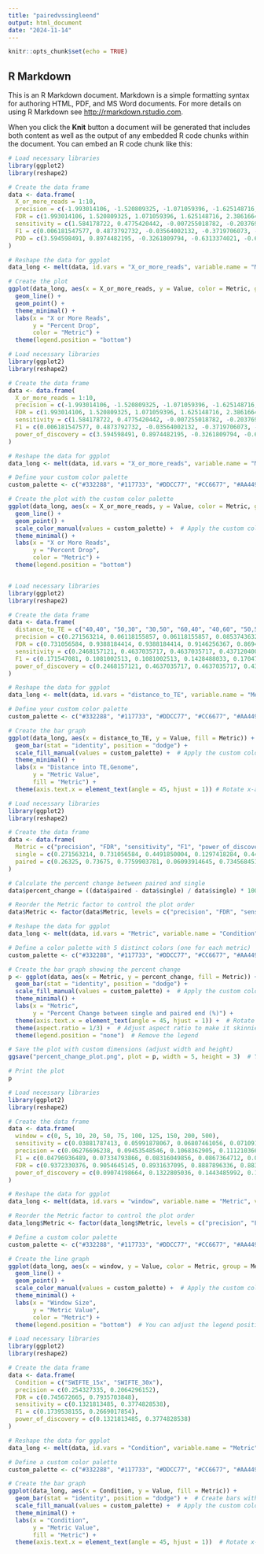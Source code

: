 ```yaml
---
title: "pairedvssingleend"
output: html_document
date: "2024-11-14"
---
```


```r
knitr::opts_chunk$set(echo = TRUE)
```

## R Markdown

This is an R Markdown document. Markdown is a simple formatting syntax for authoring HTML, PDF, and MS Word documents. For more details on using R Markdown see <http://rmarkdown.rstudio.com>.

When you click the **Knit** button a document will be generated that includes both content as well as the output of any embedded R code chunks within the document. You can embed an R code chunk like this:

```r
# Load necessary libraries
library(ggplot2)
library(reshape2)

# Create the data frame
data <- data.frame(
  X_or_more_reads = 1:10,
  precision = c(-1.993014106, -1.520809325, -1.071059396, -1.625148716, -2.386166467, -3.653232616, -5.832060013, -6.7118096, -7.839467159, -6.816286347),
  FDR = c(1.993014106, 1.520809325, 1.071059396, 1.625148716, 2.386166467, 3.653232616, 5.832060013, 6.7118096, 7.839467159, 6.816286347),
  sensitivity = c(1.584178722, 0.4775420442, -0.007255018782, -0.2037697284, -0.2247301031, -0.1648823862, -0.1208362877, -0.06688005567, -0.035511442, -0.01322848237),
  F1 = c(0.006181547577, 0.4873792732, -0.03564002132, -0.3719706073, -0.4251522312, -0.319852272, -0.2377520976, -0.1325937917, -0.07070914003, -0.02640835994),
  POD = c(3.594598491, 0.8974482195, -0.3261809794, -0.6313374021, -0.6265317891, -0.4907732231, -0.3081599308, -0.1705992599, -0.1171368158, -0.04985823442)
)

# Reshape the data for ggplot
data_long <- melt(data, id.vars = "X_or_more_reads", variable.name = "Metric", value.name = "Value")

# Create the plot
ggplot(data_long, aes(x = X_or_more_reads, y = Value, color = Metric, group = Metric)) +
  geom_line() +
  geom_point() +
  theme_minimal() +
  labs(x = "X or More Reads",
       y = "Percent Drop",
       color = "Metric") +
  theme(legend.position = "bottom")

```
```r
# Load necessary libraries
library(ggplot2)
library(reshape2)

# Create the data frame
data <- data.frame(
  X_or_more_reads = 1:10,
  precision = c(-1.993014106, -1.520809325, -1.071059396, -1.625148716, -2.386166467, -3.653232616, -5.832060013, -6.7118096, -7.839467159, -6.816286347),
  FDR = c(1.993014106, 1.520809325, 1.071059396, 1.625148716, 2.386166467, 3.653232616, 5.832060013, 6.7118096, 7.839467159, 6.816286347),
  sensitivity = c(1.584178722, 0.4775420442, -0.007255018782, -0.2037697284, -0.2247301031, -0.1648823862, -0.1208362877, -0.06688005567, -0.035511442, -0.01322848237),
  F1 = c(0.006181547577, 0.4873792732, -0.03564002132, -0.3719706073, -0.4251522312, -0.319852272, -0.2377520976, -0.1325937917, -0.07070914003, -0.02640835994),
  power_of_discovery = c(3.594598491, 0.8974482195, -0.3261809794, -0.6313374021, -0.6265317891, -0.4907732231, -0.3081599308, -0.1705992599, -0.1171368158, -0.04985823442)
)

# Reshape the data for ggplot
data_long <- melt(data, id.vars = "X_or_more_reads", variable.name = "Metric", value.name = "Value")

# Define your custom color palette
custom_palette <- c("#332288", "#117733", "#DDCC77", "#CC6677", "#AA4499")

# Create the plot with the custom color palette
ggplot(data_long, aes(x = X_or_more_reads, y = Value, color = Metric, group = Metric)) +
  geom_line() +
  geom_point() +
  scale_color_manual(values = custom_palette) +  # Apply the custom color palette
  theme_minimal() +
  labs(x = "X or More Reads",
       y = "Percent Drop",
       color = "Metric") +
  theme(legend.position = "bottom")



```

```r
# Load necessary libraries
library(ggplot2)
library(reshape2)

# Create the data frame
data <- data.frame(
  distance_to_TE = c("40,40", "50,30", "30,50", "60,40", "40,60", "50,50", "30,30", "40,20", "20,40"),
  precision = c(0.271563214, 0.06118155857, 0.06118155857, 0.08537436327, 0.130556478, 0.1100544182, 0.05312938228, 0.04665110464, 0.06726828448),
  FDR = c(0.731056584, 0.9388184414, 0.9388184414, 0.9146256367, 0.869443522, 0.8899455818, 0.9468706177, 0.9533488954, 0.9327317155),
  sensitivity = c(0.2468157121, 0.4637035717, 0.4637035717, 0.4371204001, 0.2455389008, 0.379128727, 0.477305218, 0.4767265255, 0.4648856326),
  F1 = c(0.171547081, 0.1081002513, 0.1081002513, 0.1428488033, 0.1704710874, 0.170589653, 0.09561567582, 0.08498574546, 0.117530128),
  power_of_discovery = c(0.2468157121, 0.4637035717, 0.4637035717, 0.4386746237, 0.2468157121, 0.3805112675, 0.478934711, 0.478311214, 0.4665538434)
)

# Reshape the data for ggplot
data_long <- melt(data, id.vars = "distance_to_TE", variable.name = "Metric", value.name = "Value")

# Define your custom color palette
custom_palette <- c("#332288", "#117733", "#DDCC77", "#CC6677", "#AA4499")

# Create the bar graph
ggplot(data_long, aes(x = distance_to_TE, y = Value, fill = Metric)) +
  geom_bar(stat = "identity", position = "dodge") +
  scale_fill_manual(values = custom_palette) +  # Apply the custom color palette
  theme_minimal() +
  labs(x = "Distance into TE,Genome",
       y = "Metric Value",
       fill = "Metric") +
  theme(axis.text.x = element_text(angle = 45, hjust = 1)) # Rotate x-axis labels for better readability

```

```r
# Load necessary libraries
library(ggplot2)
library(reshape2)

# Create the data frame
data <- data.frame(
  Metric = c("precision", "FDR", "sensitivity", "F1", "power_of_discovery"),
  single = c(0.271563214, 0.731056584, 0.4491850004, 0.1297418284, 0.4491850004),
  paired = c(0.26325, 0.73675, 0.7759903781, 0.06093914645, 0.7345684511)
)

# Calculate the percent change between paired and single
data$percent_change = ((data$paired - data$single) / data$single) * 100

# Reorder the Metric factor to control the plot order
data$Metric <- factor(data$Metric, levels = c("precision", "FDR", "sensitivity", "F1", "power_of_discovery"))

# Reshape the data for ggplot
data_long <- melt(data, id.vars = "Metric", variable.name = "Condition", value.name = "Value")

# Define a color palette with 5 distinct colors (one for each metric)
custom_palette <- c("#332288", "#117733", "#DDCC77", "#CC6677", "#AA4499")

# Create the bar graph showing the percent change
p <- ggplot(data, aes(x = Metric, y = percent_change, fill = Metric)) +
  geom_bar(stat = "identity", position = "dodge") +
  scale_fill_manual(values = custom_palette) +  # Apply the custom color palette
  theme_minimal() +
  labs(x = "Metric",
       y = "Percent Change between single and paired end (%)") +
  theme(axis.text.x = element_text(angle = 45, hjust = 1)) +  # Rotate x-axis labels for better readability
  theme(aspect.ratio = 1/3) +  # Adjust aspect ratio to make it skinnier
  theme(legend.position = "none")  # Remove the legend

# Save the plot with custom dimensions (adjust width and height)
ggsave("percent_change_plot.png", plot = p, width = 5, height = 3)  # You can adjust these values

# Print the plot
p


```
```r
# Load necessary libraries
library(ggplot2)
library(reshape2)

# Create the data frame
data <- data.frame(
  window = c(0, 5, 10, 20, 50, 75, 100, 125, 150, 200, 500),
  sensitivity = c(0.03881787413, 0.05991878067, 0.06807461056, 0.07109147834, 0.0752068353, 0.08338, 0.1278093747, 0.1404594435, 0.144533482, 0.1508971695, 0.1780388218),
  precision = c(0.06276696238, 0.09453548546, 0.1068362905, 0.1112103664, 0.1169500575, 0.128419172, 0.1910526532, 0.2081177099, 0.2129743716, 0.2207060128, 0.2511705274),
  F1 = c(0.04796936489, 0.07334793866, 0.08316049856, 0.0867364712, 0.09154439984, 0.1011107877, 0.1531591598, 0.1677223962, 0.1722028045, 0.1792444963, 0.2083743276),
  FDR = c(0.9372330376, 0.9054645145, 0.8931637095, 0.8887896336, 0.8830499425, 0.871580828, 0.8089473468, 0.7918822901, 0.7870256284, 0.7792939872, 0.7488294726),
  power_of_discovery = c(0.09074198664, 0.1322805036, 0.1443485992, 0.1498750541, 0.1586633188, 0.1740773223, 0.2372471046, 0.2549137392, 0.2625306358, 0.2734333702, 0.321597626)
)

# Reshape the data for ggplot
data_long <- melt(data, id.vars = "window", variable.name = "Metric", value.name = "Value")

# Reorder the Metric factor to control the plot order
data_long$Metric <- factor(data_long$Metric, levels = c("precision", "FDR", "sensitivity", "F1", "power_of_discovery"))

# Define a custom color palette
custom_palette <- c("#332288", "#117733", "#DDCC77", "#CC6677", "#AA4499")

# Create the line graph
ggplot(data_long, aes(x = window, y = Value, color = Metric, group = Metric)) +
  geom_line() +
  geom_point() +
  scale_color_manual(values = custom_palette) +  # Apply the custom color palette
  theme_minimal() +
  labs(x = "Window Size",
       y = "Metric Value",
       color = "Metric") +
  theme(legend.position = "bottom")  # You can adjust the legend position as needed

```


```r
# Load necessary libraries
library(ggplot2)
library(reshape2)

# Create the data frame
data <- data.frame(
  Condition = c("SWIFTE_15x", "SWIFTE_30x"),
  precision = c(0.254327335, 0.2064296152),
  FDR = c(0.745672665, 0.7935703848),
  sensitivity = c(0.1321813485, 0.3774828538),
  F1 = c(0.1739538155, 0.2669017854),
  power_of_discovery = c(0.1321813485, 0.3774828538)
)

# Reshape the data for ggplot
data_long <- melt(data, id.vars = "Condition", variable.name = "Metric", value.name = "Value")

# Define a custom color palette
custom_palette <- c("#332288", "#117733", "#DDCC77", "#CC6677", "#AA4499")

# Create the bar graph
ggplot(data_long, aes(x = Condition, y = Value, fill = Metric)) +
  geom_bar(stat = "identity", position = "dodge") +  # Create bars with dodging for each metric
  scale_fill_manual(values = custom_palette) +  # Apply the custom color palette
  theme_minimal() +
  labs(x = "Condition",
       y = "Metric Value",
       fill = "Metric") +
  theme(axis.text.x = element_text(angle = 45, hjust = 1))  # Rotate x-axis labels for better readability


```




